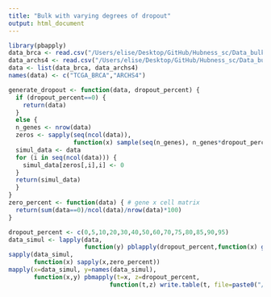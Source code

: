 ```yaml
---
title: "Bulk with varying degrees of dropout"
output: html_document
---
```


```r
library(pbapply)
data_brca <- read.csv("/Users/elise/Desktop/GitHub/Hubness_sc/Data_bulk/TCGA_BRCA/brca.csv", row.names=1)
data_archs4 <- read.csv("/Users/elise/Desktop/GitHub/Hubness_sc/Data_bulk/ARCHS4/data.csv", row.names=1)
data <- list(data_brca, data_archs4)
names(data) <- c("TCGA_BRCA","ARCHS4")
```

```r
generate_dropout <- function(data, dropout_percent) {
  if (dropout_percent==0) {
    return(data)
  }
  else {
  n_genes <- nrow(data)
  zeros <- sapply(seq(ncol(data)),
                  function(x) sample(seq(n_genes), n_genes*dropout_percent/100))
  simul_data <- data
  for (i in seq(ncol(data))) {
    simul_data[zeros[,i],i] <- 0
  }
  return(simul_data)
  }
}
zero_percent <- function(data) { # gene x cell matrix
  return(sum(data==0)/ncol(data)/nrow(data)*100)
}
```

```r
dropout_percent <- c(0,5,10,20,30,40,50,60,70,75,80,85,90,95)
data_simul <- lapply(data,
                     function(y) pblapply(dropout_percent,function(x) generate_dropout(y,x)))
sapply(data_simul,
       function(x) sapply(x,zero_percent))
mapply(x=data_simul, y=names(data_simul),
       function(x,y) pbmapply(t=x, z=dropout_percent,
                            function(t,z) write.table(t, file=paste0("/Users/elise/Desktop/GitHub/Hubness_sc/Data_bulk/", y, "/simulated/simul_dropout", z,".csv"))))
```

